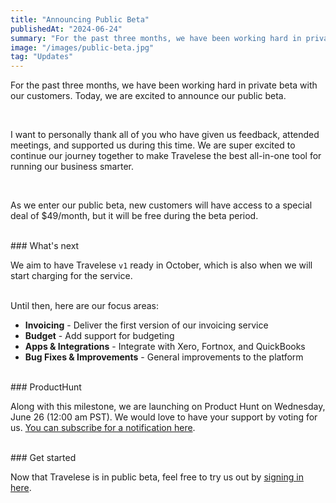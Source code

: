 ```yaml
---
title: "Announcing Public Beta"
publishedAt: "2024-06-24"
summary: "For the past three months, we have been working hard in private beta with our customers. Today, we are excited to announce our public beta."
image: "/images/public-beta.jpg"
tag: "Updates"
---
```


For the past three months, we have been working hard in private beta with our customers. Today, we are excited to announce our public beta.

<br />

I want to personally thank all of you who have given us feedback, attended meetings, and supported us during this time. We are super excited to continue our journey together to make Travelese the best all-in-one tool for running our business smarter.

<br />

As we enter our public beta, new customers will have access to a special deal of $49/month, but it will be free during the beta period.

<br />
### What's next

We aim to have Travelese `v1` ready in October, which is also when we will start charging for the service.

<br />
Until then, here are our focus areas:

- **Invoicing** - Deliver the first version of our invoicing service
- **Budget** - Add support for budgeting
- **Apps & Integrations** - Integrate with Xero, Fortnox, and QuickBooks
- **Bug Fixes & Improvements** - General improvements to the platform

<br />
### ProductHunt

Along with this milestone, we are launching on Product Hunt on Wednesday, June 26 (12:00 am PST). We would love to have your support by voting for us. [You can subscribe for a notification here](https://go.travelese.ai/ph).

<br />
### Get started

Now that Travelese is in public beta, feel free to try us out by [signing in here](https://app.travelese.ai).
